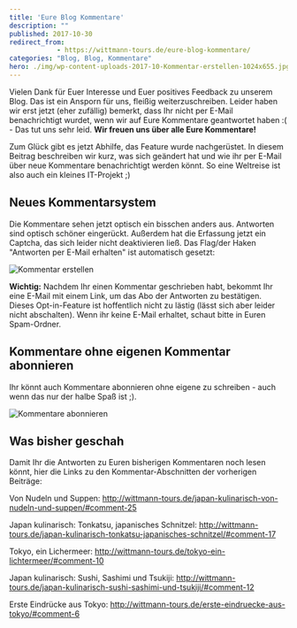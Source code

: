 ```yaml
---
title: 'Eure Blog Kommentare'
description: ""
published: 2017-10-30
redirect_from: 
            - https://wittmann-tours.de/eure-blog-kommentare/
categories: "Blog, Blog, Kommentare"
hero: ./img/wp-content-uploads-2017-10-Kommentar-erstellen-1024x655.jpg
---
```

Vielen Dank für Euer Interesse und Euer positives Feedback zu unserem Blog. Das ist ein Ansporn für uns, fleißig weiterzuschreiben. Leider haben wir erst jetzt (eher zufällig) bemerkt, dass Ihr nicht per E-Mail benachrichtigt wurdet, wenn wir auf Eure Kommentare geantwortet haben :( - Das tut uns sehr leid. **Wir freuen uns über alle Eure Kommentare!**

Zum Glück gibt es jetzt Abhilfe, das Feature wurde nachgerüstet. In diesem Beitrag beschreiben wir kurz, was sich geändert hat und wie ihr per E-Mail über neue Kommentare benachrichtigt werden könnt. So eine Weltreise ist also auch ein kleines IT-Projekt ;)

<!--more-->

## Neues Kommentarsystem

Die Kommentare sehen jetzt optisch ein bisschen anders aus. Antworten sind optisch schöner eingerückt. Außerdem hat die Erfassung jetzt ein Captcha, das sich leider nicht deaktivieren ließ. Das Flag/der Haken "Antworten per E-Mail erhalten" ist automatisch gesetzt:

![Kommentar erstellen](./img/wp-content-uploads-2017-10-Kommentar-erstellen-1024x655.jpg)

**Wichtig:** Nachdem Ihr einen Kommentar geschrieben habt, bekommt Ihr eine E-Mail mit einem Link, um das Abo der Antworten zu bestätigen. Dieses Opt-in-Feature ist hoffentlich nicht zu lästig (lässt sich aber leider nicht abschalten). Wenn ihr keine E-Mail erhaltet, schaut bitte in Euren Spam-Ordner.

## Kommentare ohne eigenen Kommentar abonnieren

Ihr könnt auch Kommentare abonnieren ohne eigene zu schreiben - auch wenn das nur der halbe Spaß ist ;).

![Kommentare abonnieren](./img/wp-content-uploads-2017-10-Kommentare-abonnieren-1024x155.jpg)

## Was bisher geschah

Damit Ihr die Antworten zu Euren bisherigen Kommentaren noch lesen könnt, hier die Links zu den Kommentar-Abschnitten der vorherigen Beiträge:

Von Nudeln und Suppen: <http://wittmann-tours.de/japan-kulinarisch-von-nudeln-und-suppen/#comment-25>

Japan kulinarisch: Tonkatsu, japanisches Schnitzel: <http://wittmann-tours.de/japan-kulinarisch-tonkatsu-japanisches-schnitzel/#comment-17>

Tokyo, ein Lichermeer: <http://wittmann-tours.de/tokyo-ein-lichtermeer/#comment-10>

Japan kulinarisch: Sushi, Sashimi und Tsukiji: <http://wittmann-tours.de/japan-kulinarisch-sushi-sashimi-und-tsukiji/#comment-12>

Erste Eindrücke aus Tokyo: <http://wittmann-tours.de/erste-eindruecke-aus-tokyo/#comment-6>
